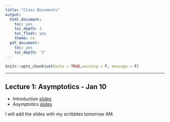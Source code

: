 ```yaml
---
title: "Class Documents"
output:
  html_document:
    toc: yes
    toc_depth: 3
    toc_float: yes
    theme: co
  pdf_document:
    toc: yes
    toc_depth: '3'
---
```


```r
knitr::opts_chunk$set(echo = TRUE,warning = F, message = F)
```

******


## Lecture 1: Asymptotics - Jan 10

* Introduction [slides](https://drive.google.com/file/d/1qJoUhvt2XmpGsKHTEuSHGMs89AnQKYuS/view?usp=sharing) 
* Asymptotics [slides](https://drive.google.com/file/d/1LgGm0KPUD-uJ7yJb9Nvl3HFOSLqmBfG5/view?usp=sharing)

I will add the slides with my scribbles tomorrow AM. 

